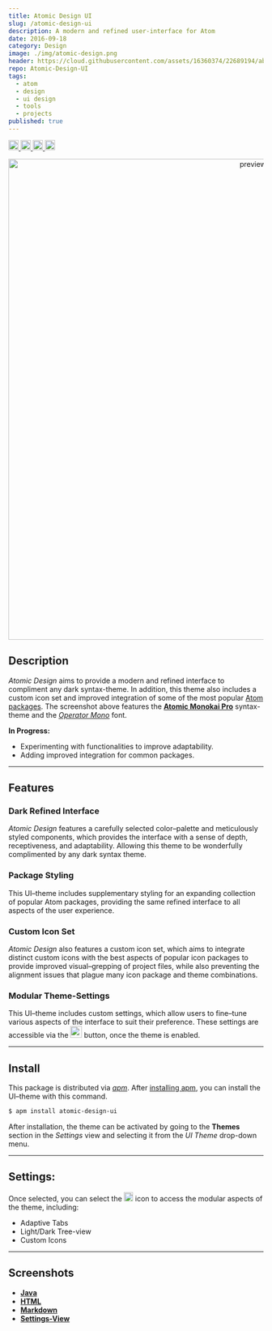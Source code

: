```yaml
---
title: Atomic Design UI
slug: /atomic-design-ui
description: A modern and refined user-interface for Atom
date: 2016-09-18
category: Design
image: ./img/atomic-design.png
header: https://cloud.githubusercontent.com/assets/16360374/22689194/ab4e61f4-ece4-11e6-8732-b613ffaeb2e7.png
repo: Atomic-Design-UI
tags:
  - atom
  - design
  - ui design
  - tools
  - projects
published: true
---
```


<p className='badges flex'>
	<a className='pr-3' href='https://atom.io/themes/atomic-design-ui'>
		<img src='https://img.shields.io/apm/v/atomic-design-ui.svg?' height='20' alt='version' title='Version'/>
	</a>
	<a className='pr-3' href='https://opensource.org/licenses/MIT'>
		<img src='https://img.shields.io/apm/l/atomic-design-ui.svg?' height='20' alt='license' title='License'/>
	</a>
  <a className='pr-3' href='https://atom.io/themes/atomic-design-ui'>
    <img src='https://img.shields.io/apm/dm/atomic-design-ui.svg?maxAge=2592000?' height='20' alt='downloads' title='Downloads'/>
  </a>
	<a className='pr-3' href='https://atom.io/themes/atomic-design-ui'>
		<img src='https://badges.frapsoft.com/os/v1/open-source.svg?v=103' height='20' alt='open source' title='Open Source'/>
	</a>
</p>

<p align='center'>
  <img src='https://user-images.githubusercontent.com/16360374/59972362-78e27d00-9542-11e9-8a51-2bf0ce345661.png' alt='preview' title='Preview' width='950'/>
</p>

## Description

*Atomic Design* aims to provide a modern and refined interface to compliment any dark syntax-theme.<!--, featuring modifications that focus on improving the efficiency and clarity of the interface. Designed with an emphasis on clarity and efficiency, . --> In addition, this theme also includes a custom icon set and improved integration of some of the most popular [Atom packages].
The screenshot above features the **[Atomic Monokai Pro]** syntax-theme and the *[Operator Mono]* font.

**In Progress:**
  * Experimenting with functionalities to improve adaptability.
  * Adding improved integration for common packages.

___________________________

## Features

### Dark Refined Interface
*Atomic Design* features a carefully selected color&ndash;palette and meticulously styled components, which provides the interface with a sense of depth, receptiveness, and adaptability. Allowing this theme to be wonderfully complimented by any dark syntax theme.

### Package Styling
This UI&ndash;theme includes supplementary styling for an expanding collection of popular Atom packages, providing the same refined interface to all aspects of the user experience.

### Custom Icon Set
*Atomic Design* also features a custom icon set, which aims to integrate distinct custom icons with the best aspects of popular icon packages to provide improved visual&ndash;grepping of project files, while also preventing the alignment issues that plague many icon package and theme combinations.

### Modular Theme-Settings
This UI&ndash;theme includes custom settings, which allow users to fine&ndash;tune various aspects of the interface to suit their preference. These settings are accessible via the <img src='https://cloud.githubusercontent.com/assets/16360374/22728369/572ca3fc-ed92-11e6-8f35-5f1da6078b4f.png' className='inline-flex bg-opacity-80 max-w-8 h-6 mx-0' height='23' alt='settings'/> button, once the theme is enabled.

___________________________

## Install
This package is distributed via *[apm]*. After [installing apm], you can install the UI&ndash;theme with this command.

```bash
$ apm install atomic-design-ui
```

After installation, the theme can be activated by going to the **Themes** section in the *Settings* view and selecting it from the *UI Theme* drop-down menu.

___________________________

## Settings:
Once selected, you can select the  <img src='https://cloud.githubusercontent.com/assets/16360374/21959455/1719f490-da7d-11e6-9137-65089a686d52.png' className='inline-flex bg-opacity-80 max-w-8 h-6 mx-0' height='18' alt='settings' Title='Settings' />  icon to access the modular aspects of the theme, including:
  * Adaptive Tabs
  * Light/Dark Tree-view
  * Custom Icons

___________________________

## Screenshots

  * **[Java]**
  * **[HTML]**
  * **[Markdown]**
  * **[Settings-View]**



[Atom Dark UI]: https://github.com/atom/atom-dark-ui
[Atomic Monokai Pro]: https://atom.io/themes/atomic-monokai-pro-syntax
[Atom packages]: https://atom.io/packages
[packages]: https://github.com/tterb/atomic-delight-ui/wiki/packages
[syntax-theme]: https://github.com/tterb/atom-delight-syntax
[Operator Mono]: https://www.typography.com/fonts/operator/styles/

[apm]: https://atom.io/themes
[installing apm]: https://github.com/atom/apm#installing

[Java]: https://cloud.githubusercontent.com/assets/16360374/18231369/234c6126-726d-11e6-8858-d9ed8df8e7e3.png
[HTML]: https://cloud.githubusercontent.com/assets/16360374/18231558/6cba7498-7271-11e6-9575-d4448e5910d5.png
[Markdown]: https://cloud.githubusercontent.com/assets/16360374/18231352/9642c068-726c-11e6-857a-7e3d76293f88.png
[Settings-View]: https://cloud.githubusercontent.com/assets/16360374/18231373/3048eb88-726d-11e6-9ae8-a87e24c11f67.png
